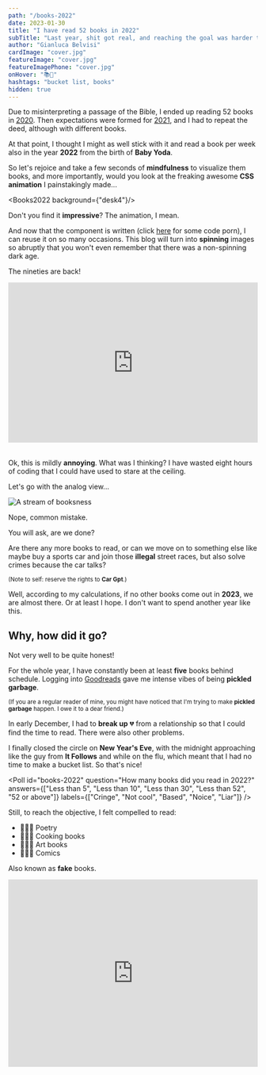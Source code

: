```yaml
---
path: "/books-2022"
date: 2023-01-30
title: "I have read 52 books in 2022"
subTitle: "Last year, shit got real, and reaching the goal was harder than ever"
author: "Gianluca Belvisi"
cardImage: "cover.jpg"
featureImage: "cover.jpg"
featureImagePhone: "cover.jpg"
onHover: "📚💍"
hashtags: "bucket list, books"
hidden: true
---
```



Due to misinterpreting a passage of the Bible, I ended up reading 52 books in [2020](/books-2020). Then expectations were formed for [2021](/books-2021), and I had to repeat the deed, although with different books.

At that point, I thought I might as well stick with it and read a book per week also in the year **2022** from the birth of **Baby Yoda**.

So let's rejoice and take a few seconds of **mindfulness** to visualize them books, and more importantly, would you look at the freaking awesome **CSS animation** I painstakingly made...

<Books2022 background={"desk4"}/>

Don't you find it **impressive**? The animation, I mean.

And now that the component is written (click [here](https://github.com/gianlucabelvisi/gianlucabelvisi.com/blob/master/src/components/blog/PhotoStack.js) for some code porn), I can reuse it on so many occasions. This blog will turn into **spinning** images so abruptly that you won't even remember that there was a non-spinning dark age.

The nineties are back!

<div style="width:100%;height:0;padding-bottom:64%;position:relative;margin-bottom:2rem;"><iframe src="https://giphy.com/embed/fJKG1UTK7k64w" width="100%" height="100%" style="position:absolute" frameBorder="0" class="giphy-embed" allowFullScreen></iframe></div>

Ok, this is mildly **annoying**. What was I thinking? I have wasted eight hours of coding that I could have used to stare at the ceiling.

Let's go with the analog view...

![A stream of booksness](goodreads.jpg)

<FigureLabel>Nope, common mistake.</FigureLabel>

You will ask, are we done?

Are there any more books to read, or can we move on to something else like maybe buy a sports car and join those **illegal** street races, but also solve crimes because the car talks?

<small>(Note to self: reserve the rights to <strong>Car Gpt</strong>.)</small><p></p>

Well, according to my calculations, if no other books come out in **2023**, we are almost there. Or at least I hope. I don't want to spend another year like this.

## Why, how did it go?

Not very well to be quite honest!

For the whole year, I have constantly been at least **five** books behind schedule. Logging into [Goodreads](https://www.goodreads.com/user/show/12362887-gianluca-belvisi) gave me intense vibes of being **pickled garbage**.

<small>(If you are a regular reader of mine, you might have noticed that I'm trying to make <strong>pickled garbage</strong> happen. I owe it to a dear friend.)</small> <p></p>

In early December, I had to **break up** 💔 from a relationship so that I could find the time to read. There were also other problems.

I finally closed the circle on **New Year's Eve**, with the midnight approaching like the guy from **It Follows** and while on the flu, which meant that I had no time to make a bucket list. So that's nice!

<Poll id="books-2022"
      question="How many books did you read in 2022?"
      answers={["Less than 5", "Less than 10", "Less than 30", "Less than 52", "52 or above"]}
      labels={["Cringe", "Not cool", "Based", "Noice", "Liar"]}
/>

Still, to reach the objective, I felt compelled to read:
* 👨🏼‍🎤  Poetry
* 🧑🏽‍🍳  Cooking books
* 👨🏽‍🎨  Art books
* 🦸🏾‍♂️  Comics

Also known as **fake** books.

<div style="width:100%;height:0;padding-bottom:75%;position:relative;margin-bottom:2rem;">
    <iframe src="https://giphy.com/embed/gtakVlnStZUbe" width="100%" height="100%" style="position:absolute" frameBorder="0" class="giphy-embed" allowFullScreen/>
</div>
<FigureLabel>That'll teach them!</FigureLabel>

There are a few reasons for this **lackluster** performance. First, not being in a **pandemic** limits the possibilities to read, which is unfortunate.

Also, work was a thing, I increased my gym time, I tried and failed at meditation because it was the **boringest** thing ever, I once saw a cute dog, and it was generally nice outside. People were naked.

Speaking of, at the beginning of last year I have been involved in some **mad** dating schedule that sucked out all of my free time. Not to brag. While now my dating is way more normalized in its *lack-thereofness*. Again, not to brag. 🥲

Based on the above, it's very easy to blame **myself** for almost messing up my goal, but it's **significantly** easier to blame...

## Elden Ring

![Elden Ringu](eldenring.jpg)

The masterpiece of **From Software**, notorious for making extremely difficult games whose stories require hours of [YouTube videos](https://www.youtube.com/@VaatiVidya) to make sense of them, has been released last March, and is responsible for the loss of at least a percentage point in **GDP**.

Written by George RR Martin, who would rather pen the menu of a family restaurant than finish **The Winds of Winter**, Elden Ring has stolen 130 hours of my life. Or should I say enriched? No, stolen.

![Good advice](tfbh.jpg)

<FigureLabel>If you know the game, this is very funny!</FigureLabel>

This is my character. Her name is Paola. She has a 🐩 resting face, she's strong in **magic**, and can't take yes for an answer.

![Le drip](drip.jpg)

<FigureLabel>Drip check. Paola. Yes, she's not wearing any pants. It does penalize her defense, but I'm a legs enthusiast. 🤷🏽 </FigureLabel>

Halfway through the game, I realized that magic is **op**. *(For the normies, op means over-powered.)* Plus, magic is not cool these days, what with JKR going about posting cringe on the twitter. So she turned into a bloody **c-word** assassin. I mean Paola.



But I digress. Let's go back to books.

## Smaller vs larger

![It's not the size that matters](size.png)

The smaller book I read is a novella about our sun fading out like a cigarette thrown into the toilet. This compels Humanity to build gigantic rockets, attach them to the Earth, and propel the planet toward **Proxima Centauri**.

Basically, they had a **problem**, they solved it, and all it took is 45 pages, which is kinda efficient!

The larger book is about scary intelligent homie **Ray Dalio** reading the tea leaves of History and concluding that Western society is at the end of its cycle, and that we are going to have a **reset**.

Maybe the solution is to build gigantic rockets and attach them to the planet. This will become my answer for **everything**.

## Left hand of darkness

My favorite book of the year and quite possibly *years* is a sci-fi novel by **Ursula K. Le Guin**.

The story takes place on the planet of **Winter**, where the inhabitants are human-like beings known as *Gethenians*, who are unique in that they are ambisexual, meaning they have no fixed gender and are able to change between males and females depending on their sexual and social needs.

![Left Hand of Darkness](lhod.jpg)

<FigureLabel>A photo of the theater adaptation. Fun fact. I had initially asked Dall-e to paint an illustration of the novel, but it kept drawing severed hands in the snow. With seven fingers. 🤦🏽‍♀️</FigureLabel>

The novel follows the journey of a human envoy, **Genly Ai**, who is sent to Winter to persuade its inhabitants to join a federation of planets. Throughout his journey, Genly struggles to understand and communicate with the Gethenians, and ultimately faces a crisis of identity as he grapples with the nature of humanity. But he also experiences one of the most beautiful **friendships** ever committed to paper.

<small>Before you go all <strong>JKR</strong> on yours truly, the novel was written in 1969 (nice). So, it's not exactly another of those dangers to Society that scare you so much, something, something, woke culture, would someone think of the children.</small> <p></p>

What this novel is, is **splendidly written**. You read a sentence, and you are like omg this is wonderful. Let me read it again. Oh, and this other sentence is chef kiss, and this whole page, and this one, too. Am I crying because I will never be this good?! 😭

I wish I had brain damage to read it again with an **oblivious** mind, and maybe I know a way...

![Brain damage](tiktok.jpg)


## Rendezvous with Rama

It's going to be **Denis Villeneuve**'s next film -- not sure if in between dunes -- so I was curious to read the original novel from **Arthur C Clarke**, which I enjoyed.

![The thing](rama2.jpg)

Stories about encounters with aliens are of two kinds.

Either they are **friendly** creatures who want to learn the language, play music, ride with you on a bicycle, or they are **cunty** xenomorphs that want to murder you, eat you, inseminate you. Not necessarily in this order.

**Rendezvous with Rama** reminds us that there is a third, possibly worse, option...

<Spoiler>
    <Dialogue>What if they are indifferent?</Dialogue>
</Spoiler>

## Surely you are joking, Mr Feynman

Not only was **Richard Feynman** one of the greatest minds of the last century, but he had a unique talent for conveying complex ideas to the layperson. His lectures are a treasure of insight, and it's lovely to see how much the audience is captivated.

<YouTube source={"EYPapE-3FRw"}/>

After reading his autobiography **Surely you are joking, Mr Feynman**, I found out that he was also a horny goofball. So there's hope for everyone!

Speaking of.

## Malenia

![This bitch](malenia.jpg)

Malenia is the most difficult boss in **Elden Ring**, which makes her one of the hardest in games. She has killed my sorry ass at least sixty times, and considering how little I get to ever play, this has meant months' worth of failed attempts.

Still, death after death, I could appreciate the progression. I started **reading** her moves and countering them. Suddenly, phase one became easy and phase two doable. We weren't fighting anymore. We were performing for an audience of one.

At some point, I had reduced her health to a rounding error, with mine still topped up. This was it. This was the victory lap! And while I was removing my t-shirt to throw it to the crowds, she thought well to execute her infamous **waterfowl dance**...

<ResponsiveEmbed ratio={"16:9"} src={"https://gfycat.com/ifr/EachDelayedLamb"}/>

...to which I couldn't help by die.

After the game over screen reminded me again how **pickled** my garbage is, I laid the controller on the side, stood up, opened the window and yelled:

![The lion, the witch](audacity.jpg)

I decided that I was *donezo* with Malenia. I was the moral victor!

So, on the follow-up attempt, I summoned other players, because this bitch was gonna go down, and she was gonna go down hard, and not by my hand!

Two random players came to my support: **Neytiri** and **Malenia's Ex**, who probably felt like he needed closure. This is what happened next...

<YouTube source={"RUwlhu5bcxU"}/>

In phase one, the three of us **gang-banged** on Malenia real good, with Neytiri parrying her attacks -- I can't imagine how many hours it took to learn that -- and her ex being so aggressive that it made me feel uncomfortable.

In phase two, I decided to take a more managerial approach, watching from the sidelines and going all **Ted Lasso** on my team.

![Believe](lasso.jpg)

Eventually, Malenia killed her ex, and I mean, I get it. This compelled me to rejoin the fight to save Neytiri, who sorely didn't need it. Be it as it may, it was me that landed the final blow from **behind**, AS SHE LIKES IT.

But I digress again.

## Philosophy

I'm currently busy writing a post about Philosophy, or rather I should say **rewriting**, because I felt that the first draft was lacking insight due to me not knowing a single thing about Philosophy.

Now that I have closed the gap a bit, I can confidently announce that no one should **ever** read about this discipline, because philosophers are quite possibly the worst writers that ever walked the planet. It's like, bro, who **hurt** you? Why are you like this? Are you choosing the worst sentence structures, the longest streams of consciousness without a punctuation break, and the most **obscure** words to bemuse your readers enough that they will acquiesce in laying on the sack with you?

Don't we all.

![Plato](plato.jpg)

Unsurprisingly, the exceptions are those philosophers that are still alive. This is because they would not tolerate their writing to be ridiculed on the major social networks like **Instagram** and **Tik-Tok**, where Philosophy criticism is rampant.

The following are two examples.

## The big picture

In my objective opinion, **Sean Carroll** is the best Science and Philosophy communicator. He's just a pleasure to listen to. Of course, this is because Richard Feynman has passed away in 1988. So I'm curious about Sean's whereabouts on February 15th of that year.

![Sean Carroll in a painting from back then](carroll2.jpg)

<FigureLabel>I also believe that <strong>Bill Nye</strong> and <strong>Neil Degrasse Tyson</strong> belong to prison.</FigureLabel>

Sean Carroll's **The big picture** is a book about Philosophy, and like all good Philosophy books, it begins from the subatomic, the quantum realm, and it builds its way up, up, and up until he reaches the point of asking what is the answer to life, the universe, and everything.

<small>If you are one of those people that reply 42, I hate you so freaking much.</small><p></p>

By the way, Carroll provides the best answer to the **trolley problem**. I will not spoil it here because it's going to go in the Philosophy post. Please wait until -- checks notes -- March.

## The fabric of Reality

**David Deutsch** is the smartest person alive, and please don't rebut with the name that is currently forming inside your mind. Just don't. Let's be serious. And I'm saying this with no hate, as a happy and profitable Tesla shareholder.

Two years back, I have tried reading Deutsch's seminal work **The beginning of infinity** and felt that my brain was too tiny for it. So, to properly understand it, I will have to write a series of blog posts about it, and as [Trello](/trello) shows, my backlog is filled. So we are looking at October.

In the meantime, I have read **The fabric of Reality**, which is far more accessible.

In this work, Deutsch attempts at unifying four theories:
1. Quantum theory
2. The theory of evolution
3. Epistemology (theory of knowledge)
4. Computational theory

In chapter 1, the Author establishes the **Multiverse** as an inevitability, and it's a wild ride up until the end, which I will not spoil, but it's not turtles.

## Comic strips

I think that web comic artists have figured out an excellent business model.

Every week or so, they publish a new strip on their website to keep engagement high. When they have collected enough material, they release it in a book that is in the price range to be the perfect gift that says "I like you, but I don't want to win you with money."

My favorites are Sarah Andersen's [Sarah's Scribbles](https://sarahcandersen.com/) and [False Knees](https://falseknees.com/432.html) by Joshua Barkman.

**Andersen**'s quirky and self-deprecating humor hits exactly in my soft spot.

![Herding cats](sarah.jpg)

And **Barkman**'s comics feature birds!

![False knees](false_knees.jpg)

## Big books

![big books](bigbooks.jpg)

I've never been a **big books** kind of person. They are difficult to hold on one hand, they will fall off as they grow older, and if you bring them anywhere, people will stare at you.

This makes me more of an average book size lover, or even those tiny athletic books. They look cute!

But as already mentioned, earlier this year I've had the chance of handling some **importantly** big books, and I admit that I have changed my mind. I think that there is a space for big books in this Society, and I will be their staunch defender. Plus, we all know that it's the cup that really matt-- wait-- damn autocorrect!

<small>(I will not be sorry for the juvenile humor. If anything, I think that we need more of it.)</small> <p></p>

## Why books?

### 1. We kinda suck

asd

### 2. It changes our lives

Reading affects your thinking. Thinking affects your speaking. Speaking affects your actions. Actions affect your habits. Habits are ultimately who you are.

(This is coming from the Talmud. I'm not that deep.)


### 3. It's hard

asd

![Musk](musk.jpg)

<FigureLabel>Well, he did assign 68 to intelligence</FigureLabel>


## Conclusions

![Elden Beast](final.jpg)



<FigureLabel>We can never be right, we can only prove we're wrong</FigureLabel>

I was also op af.

